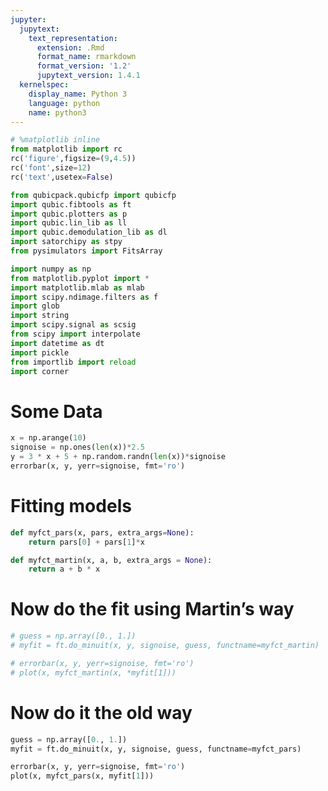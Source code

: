 ```yaml
---
jupyter:
  jupytext:
    text_representation:
      extension: .Rmd
      format_name: rmarkdown
      format_version: '1.2'
      jupytext_version: 1.4.1
  kernelspec:
    display_name: Python 3
    language: python
    name: python3
---
```


```python
# %matplotlib inline
from matplotlib import rc
rc('figure',figsize=(9,4.5))
rc('font',size=12)
rc('text',usetex=False)

from qubicpack.qubicfp import qubicfp
import qubic.fibtools as ft
import qubic.plotters as p
import qubic.lin_lib as ll
import qubic.demodulation_lib as dl
import satorchipy as stpy
from pysimulators import FitsArray

import numpy as np
from matplotlib.pyplot import *
import matplotlib.mlab as mlab
import scipy.ndimage.filters as f
import glob
import string
import scipy.signal as scsig
from scipy import interpolate
import datetime as dt
import pickle
from importlib import reload
import corner

```

# Some Data

```python
x = np.arange(10)
signoise = np.ones(len(x))*2.5
y = 3 * x + 5 + np.random.randn(len(x))*signoise
errorbar(x, y, yerr=signoise, fmt='ro')
```

# Fitting models

```python
def myfct_pars(x, pars, extra_args=None):
    return pars[0] + pars[1]*x

def myfct_martin(x, a, b, extra_args = None):
    return a + b * x
```

# Now do the fit using Martin's way

```python
# guess = np.array([0., 1.])
# myfit = ft.do_minuit(x, y, signoise, guess, functname=myfct_martin)

# errorbar(x, y, yerr=signoise, fmt='ro')
# plot(x, myfct_martin(x, *myfit[1]))
```

# Now do it the old way

```python
guess = np.array([0., 1.])
myfit = ft.do_minuit(x, y, signoise, guess, functname=myfct_pars)

errorbar(x, y, yerr=signoise, fmt='ro')
plot(x, myfct_pars(x, myfit[1]))
```

```python

```
